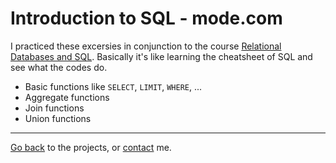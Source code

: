 
<Layout>

# Introduction to SQL - mode.com

I practiced these excersies in conjunction to the course [Relational Databases and SQL](relational-databases-and-sql). Basically it's like learning the cheatsheet of SQL and see what the codes do.
- Basic functions like `SELECT`, `LIMIT`, `WHERE`, ...
- Aggregate functions
- Join functions
- Union functions

---
[Go back](/) to the projects, or [contact](/contact) me.

</Layout>   